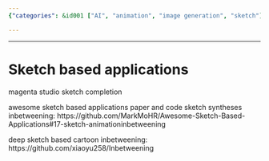 ```yaml
---
{"categories": &id001 ["AI", "animation", "image generation", "sketch"], "category": "Sketch-based Applications", "date": "2022-05-31 06:49:53", "description": "Sketch-based applications leverage AI technology to transform and bring life to sketches through completion and animation, exemplified by Magenta Studio and Inbetweening.", "tags": *id001, "title": "Sketch based applications"}

---
```


------

# Sketch based applications

magenta studio sketch completion

awesome sketch based applications paper and code sketch syntheses inbetweening:
https://github.com/MarkMoHR/Awesome-Sketch-Based-Applications#17-sketch-animationinbetweening

deep sketch based cartoon inbetweening:
https://github.com/xiaoyu258/Inbetweening


